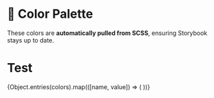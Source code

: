 
<Meta title="Design Tokens/Colors" />

# 🎨 Color Palette

These colors are **automatically pulled from SCSS**, ensuring Storybook stays up to date.

<h1>Test</h1>

<ColorPalette>
  {Object.entries(colors).map(([name, value]) => (
    <ColorItem 
      key={name} 
      title={name} 
      subtitle={value} 
      colors={{ [name]: value }} 
    />
  ))}
</ColorPalette>